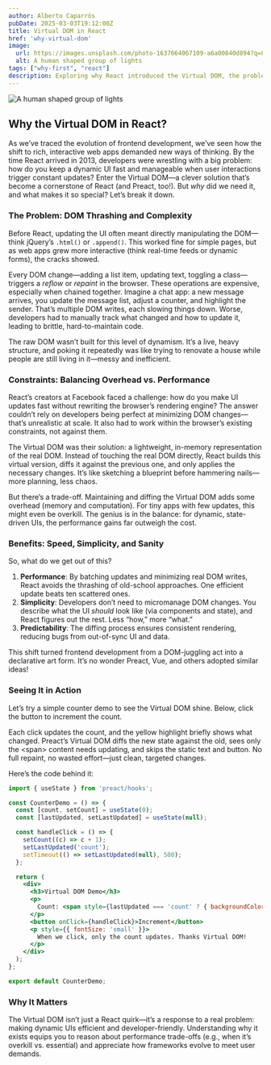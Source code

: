 ```yaml
---
author: Alberto Caparrós
pubDate: 2025-03-03T19:12:00Z
title: Virtual DOM in React
href: 'why-virtual-dom'
image:
  url: https://images.unsplash.com/photo-1637664067109-a6a00840d894?q=80&w=350
  alt: A human shaped group of lights
tags: ["why-first", "react"]
description: Exploring why React introduced the Virtual DOM, the problems it solves, and how it shapes modern frontend development.
---
```


![A human shaped group of lights](https://images.unsplash.com/photo-1637664067109-a6a00840d894?q=80&w=350)
## Why the Virtual DOM in React?

As we’ve traced the evolution of frontend development, we’ve seen how the shift to rich, interactive web apps demanded new ways of thinking. By the time React arrived in 2013, developers were wrestling with a big problem: how do you keep a dynamic UI fast and manageable when user interactions trigger constant updates? Enter the Virtual DOM—a clever solution that’s become a cornerstone of React (and Preact, too!). But *why* did we need it, and what makes it so special? Let’s break it down.

### The Problem: DOM Thrashing and Complexity

Before React, updating the UI often meant directly manipulating the DOM—think jQuery’s `.html()` or `.append()`. This worked fine for simple pages, but as web apps grew more interactive (think real-time feeds or dynamic forms), the cracks showed.

Every DOM change—adding a list item, updating text, toggling a class—triggers a *reflow* or *repaint* in the browser. These operations are expensive, especially when chained together. Imagine a chat app: a new message arrives, you update the message list, adjust a counter, and highlight the sender. That’s multiple DOM writes, each slowing things down. Worse, developers had to manually track what changed and how to update it, leading to brittle, hard-to-maintain code.

The raw DOM wasn’t built for this level of dynamism. It’s a live, heavy structure, and poking it repeatedly was like trying to renovate a house while people are still living in it—messy and inefficient.

### Constraints: Balancing Overhead vs. Performance

React’s creators at Facebook faced a challenge: how do you make UI updates fast without rewriting the browser’s rendering engine? The answer couldn’t rely on developers being perfect at minimizing DOM changes—that’s unrealistic at scale. It also had to work within the browser’s existing constraints, not against them.

The Virtual DOM was their solution: a lightweight, in-memory representation of the real DOM. Instead of touching the real DOM directly, React builds this virtual version, diffs it against the previous one, and only applies the necessary changes. It’s like sketching a blueprint before hammering nails—more planning, less chaos.

But there’s a trade-off. Maintaining and diffing the Virtual DOM adds some overhead (memory and computation). For tiny apps with few updates, this might even be overkill. The genius is in the balance: for dynamic, state-driven UIs, the performance gains far outweigh the cost.

### Benefits: Speed, Simplicity, and Sanity

So, what do we get out of this?

1. **Performance**: By batching updates and minimizing real DOM writes, React avoids the thrashing of old-school approaches. One efficient update beats ten scattered ones.
2. **Simplicity**: Developers don’t need to micromanage DOM changes. You describe what the UI *should* look like (via components and state), and React figures out the rest. Less “how,” more “what.”
3. **Predictability**: The diffing process ensures consistent rendering, reducing bugs from out-of-sync UI and data.

This shift turned frontend development from a DOM-juggling act into a declarative art form. It’s no wonder Preact, Vue, and others adopted similar ideas!

### Seeing It in Action

Let’s try a simple counter demo to see the Virtual DOM shine. Below, click the button to increment the count.


<CounterDemo client:only="preact" />

Each click updates the count, and the yellow highlight briefly shows what changed. Preact’s Virtual DOM diffs the new state against the old, sees only the &lt;span&gt; content needs updating, and skips the static text and button. No full repaint, no wasted effort—just clean, targeted changes.

Here’s the code behind it:

```jsx
import { useState } from 'preact/hooks';

const CounterDemo = () => {
  const [count, setCount] = useState(0);
  const [lastUpdated, setLastUpdated] = useState(null);

  const handleClick = () => {
    setCount((c) => c + 1);
    setLastUpdated('count'); 
    setTimeout(() => setLastUpdated(null), 500); 
  };

  return (
    <div>
      <h3>Virtual DOM Demo</h3>
      <p>
        Count: <span style={lastUpdated === 'count' ? { backgroundColor: 'yellow' } : {}}>{count}</span>
      </p>
      <button onClick={handleClick}>Increment</button>
      <p style={{ fontSize: 'small' }}>
        When we click, only the count updates. Thanks Virtual DOM!
      </p>
    </div>
  );
};

export default CounterDemo;
```

### Why It Matters
The Virtual DOM isn’t just a React quirk—it’s a response to a real problem: making dynamic UIs efficient and developer-friendly. Understanding why it exists equips you to reason about performance trade-offs (e.g., when it’s overkill vs. essential) and appreciate how frameworks evolve to meet user demands.